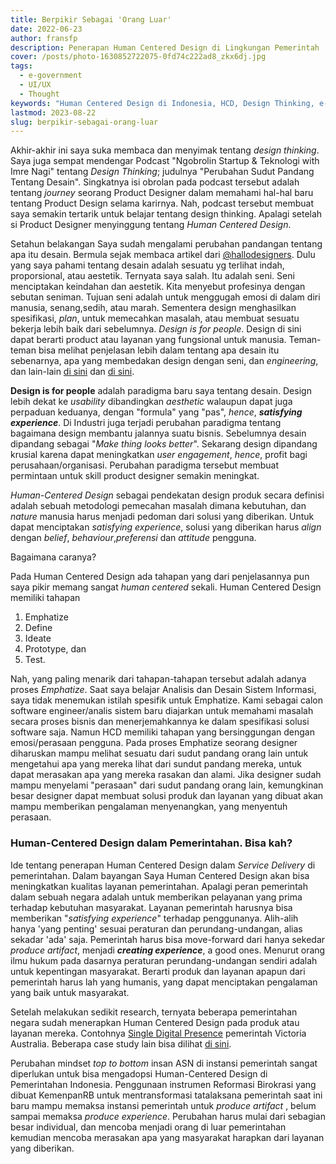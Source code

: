 ```yaml
---
title: Berpikir Sebagai 'Orang Luar'
date: 2022-06-23
author: fransfp
description: Penerapan Human Centered Design di Lingkungan Pemerintah
cover: /posts/photo-1630852722075-0fd74c222ad8_zkx6dj.jpg
tags:
  - e-government
  - UI/UX
  - Thought
keywords: "Human Centered Design di Indonesia, HCD, Design Thinking, e-Government"
lastmod: 2023-08-22
slug: berpikir-sebagai-orang-luar
---
```


Akhir-akhir ini saya suka membaca dan menyimak tentang _design thinking_. Saya juga sempat mendengar Podcast "Ngobrolin Startup & Teknologi with Imre Nagi" tentang _Design Thinking_; judulnya "Perubahan Sudut Pandang Tentang Desain". Singkatnya isi obrolan pada podcast tersebut adalah tentang _journey_ seorang Product Designer dalam memahami hal-hal baru tentang Product Design selama karirnya. Nah, podcast tersebut membuat saya semakin tertarik untuk belajar tentang design thinking. Apalagi setelah si Product Designer menyinggung tentang _Human Centered Design_.

Setahun belakangan Saya sudah mengalami perubahan pandangan tentang apa itu desain. Bermula sejak membaca artikel dari [@hallodesigners](https://www.halodesigners.com/). Dulu yang saya pahami tentang desain adalah sesuatu yg terlihat indah, proporsional, atau aestetik. Ternyata saya salah. Itu adalah seni. Seni menciptakan keindahan dan aestetik. Kita menyebut profesinya dengan sebutan seniman. Tujuan seni adalah untuk menggugah emosi di dalam diri manusia, senang,sedih, atau marah. Sementera design menghasilkan spesifikasi, _plan_, untuk memecahkan masalah, atau membuat sesuatu bekerja lebih baik dari sebelumnya. _Design is for people_. Design di sini dapat berarti product atau layanan yang fungsional untuk manusia. Teman-teman bisa melihat penjelasan lebih dalam tentang apa desain itu sebenarnya, apa yang membedakan design dengan seni, dan _engineering_, dan lain-lain [di sini](https://www.kooslooijesteijn.net/blog/what-is-design) dan [di sini](https://www.toptal.com/designers/creative-direction/art-vs-design).

**Design is for people** adalah paradigma baru saya tentang desain. Design lebih dekat ke _usability_ dibandingkan _aesthetic_ walaupun dapat juga perpaduan keduanya, dengan "formula" yang "pas", _hence_, **_satisfying experience_**. Di Industri juga terjadi perubahan paradigma tentang bagaimana design membantu jalannya suatu bisnis. Sebelumnya desain dipandang sebagai "_Make thing looks better_". Sekarang design dipandang krusial karena dapat meningkatkan _user engagement_, _hence_, profit bagi perusahaan/organisasi. Perubahan paradigma tersebut membuat permintaan untuk skill product designer semakin meningkat.

_Human-Centered Design_ sebagai pendekatan design produk secara definisi adalah sebuah metodologi pemecahan masalah dimana kebutuhan, dan _nature_ manusia harus menjadi pedoman dari solusi yang diberikan. Untuk dapat menciptakan _satisfying experience_, solusi yang diberikan harus _align_ dengan _belief_, _behaviour_,_preferensi_ dan _attitude_ pengguna.

Bagaimana caranya?

Pada Human Centered Design ada tahapan yang dari penjelasannya pun saya pikir memang sangat _human centered_ sekali. Human Centered Design memiliki tahapan

1. Emphatize
2. Define
3. Ideate
4. Prototype, dan
5. Test.

Nah, yang paling menarik dari tahapan-tahapan tersebut adalah adanya proses _Emphatize_. Saat saya belajar Analisis dan Desain Sistem Informasi, saya tidak menemukan istilah spesifik untuk Emphatize. Kami sebagai calon software engineer/analis sistem baru diajarkan untuk memahami masalah secara proses bisnis dan menerjemahkannya ke dalam spesifikasi solusi software saja. Namun HCD memiliki tahapan yang bersinggungan dengan emosi/perasaan pengguna. Pada proses Emphatize seorang designer diharuskan mampu melihat sesuatu dari sudut pandang orang lain untuk mengetahui apa yang mereka lihat dari sundut pandang mereka, untuk dapat merasakan apa yang mereka rasakan dan alami. Jika designer sudah mampu menyelami "perasaan" dari sudut pandang orang lain, kemungkinan besar designer dapat membuat solusi produk dan layanan yang dibuat akan mampu memberikan pengalaman menyenangkan, yang menyentuh perasaan.

### Human-Centered Design dalam Pemerintahan. Bisa kah?

Ide tentang penerapan Human Centered Design dalam _Service Delivery_ di pemerintahan. Dalam bayangan Saya Human Centered Design akan bisa meningkatkan kualitas layanan pemerintahan. Apalagi peran pemerintah dalam sebuah negara adalah untuk memberikan pelayanan yang prima terhadap kebutuhan masyarakat. Layanan pemerintah harusnya bisa memberikan "_satisfying experience_" terhadap penggunanya. Alih-alih hanya 'yang penting' sesuai peraturan dan perundang-undangan, alias sekadar 'ada' saja. Pemerintah harus bisa move-forward dari hanya sekedar _produce artifact_, menjadi **_creating experience_**, a good ones.
Menurut orang ilmu hukum pada dasarnya peraturan perundang-undangan sendiri adalah untuk kepentingan masyarakat. Berarti produk dan layanan apapun dari pemerintah harus lah yang humanis, yang dapat menciptakan pengalaman yang baik untuk masyarakat.

Setelah melakukan sedikit research, ternyata beberapa pemerintahan negara sudah menerapkan Human Centered Design pada produk atau layanan mereka. Contohnya [Single Digital Presence](https://www.vic.gov.au/case-study-single-digital-presence) pemerintah Victoria Australia. Beberapa case study lain bisa dilihat [di sini](https://www.vic.gov.au/case-studies-human-centred-design).

Perubahan mindset _top to bottom_ insan ASN di instansi pemerintah sangat diperlukan untuk bisa mengadopsi Human-Centered Design di Pemerintahan Indonesia. Penggunaan instrumen Reformasi Birokrasi yang dibuat KemenpanRB untuk mentransformasi tatalaksana pemerintah saat ini baru mampu memaksa instansi pemerintah untuk _produce artifact_ , belum sampai memaksa _produce experience_. Perubahan harus mulai dari sebagian besar individual, dan mencoba menjadi orang di luar pemerintahan kemudian mencoba merasakan apa yang masyarakat harapkan dari layanan yang diberikan.
